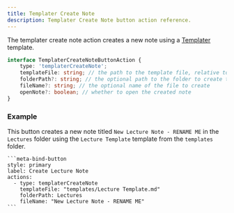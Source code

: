 ```yaml
---
title: Templater Create Note
description: Templater Create Note button action reference.
---
```


The templater create note action creates a new note using a [Templater](https://github.com/SilentVoid13/Templater) template.

```ts
interface TemplaterCreateNoteButtonAction {
	type: 'templaterCreateNote';
	templateFile: string; // the path to the template file, relative to the vault root
	folderPath?: string; // the optional path to the folder to create the note in, relative to the vault root
	fileName?: string; // the optional name of the file to create
	openNote?: boolean; // whether to open the created note
}
```

### Example

This button creates a new note titled `New Lecture Note - RENAME ME` in the `Lectures` folder using the `Lecture Template`
template from the `templates` folder.

````custom_markdown {5-8}
```meta-bind-button
style: primary
label: Create Lecture Note
actions:
  - type: templaterCreateNote
    templateFile: "templates/Lecture Template.md"
    folderPath: Lectures
    fileName: "New Lecture Note - RENAME ME"
```
````
